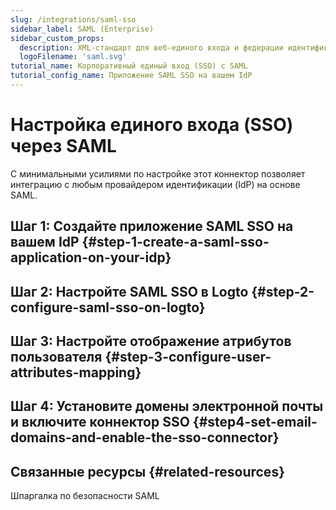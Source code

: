 ```yaml
---
slug: /integrations/saml-sso
sidebar_label: SAML (Enterprise)
sidebar_custom_props:
  description: XML-стандарт для веб-единого входа и федерации идентификаций.
  logoFilename: 'saml.svg'
tutorial_name: Корпоративный единый вход (SSO) с SAML
tutorial_config_name: Приложение SAML SSO на вашем IdP
---
```




# Настройка единого входа (SSO) через SAML

С минимальными усилиями по настройке этот коннектор позволяет интеграцию с любым провайдером идентификации (IdP) на основе SAML.

<GuideTip />

## Шаг 1: Создайте приложение SAML SSO на вашем IdP \{#step-1-create-a-saml-sso-application-on-your-idp}

<Step1 />

## Шаг 2: Настройте SAML SSO в Logto \{#step-2-configure-saml-sso-on-logto}

<Step2 />

## Шаг 3: Настройте отображение атрибутов пользователя \{#step-3-configure-user-attributes-mapping}

<Step3 />

## Шаг 4: Установите домены электронной почты и включите коннектор SSO \{#step4-set-email-domains-and-enable-the-sso-connector}

<Step4 />

## Связанные ресурсы \{#related-resources}

<Url href="https://blog.logto.io/saml-security-cheat-sheet">Шпаргалка по безопасности SAML</Url>
